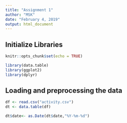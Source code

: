 ---
title: "Assignment 1"
author: "MSK"
date: "February 4, 2019"
output: html_document
---

## Initialize Libraries

```{r setup, include=FALSE}
knitr::opts_chunk$set(echo = TRUE)

library(data.table)
library(ggplot2)
library(dplyr)

```

## Loading and preprocessing the data
```{r echo=TRUE}
df <- read.csv("activity.csv")
dt <- data.table(df)

dt$date<- as.Date(dt$date,"%Y-%m-%d")



```